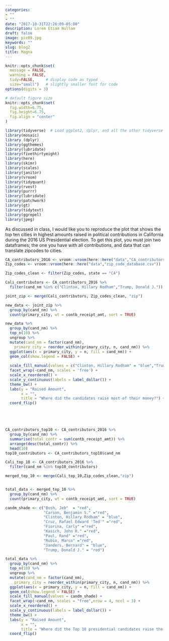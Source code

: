 ```yaml
---
categories:
- ""
- ""
date: "2017-10-31T22:26:09-05:00"
description: Lorem Etiam Nullam
draft: false
image: pic09.jpg
keywords: ""
slug: blog2
title: Magna
---
```


```r
knitr::opts_chunk$set(
  message = FALSE, 
  warning = FALSE, 
  tidy=FALSE,     # display code as typed
  size="small")   # slightly smaller font for code
options(digits = 3)

# default figure size
knitr::opts_chunk$set(
  fig.width=6.75, 
  fig.height=6.75,
  fig.align = "center"
)
```


```r
library(tidyverse)  # Load ggplot2, dplyr, and all the other tidyverse packages
library(mosaic)
library (dplyr)
library(ggthemes)
library(lubridate)
library(fivethirtyeight)
library(here)
library(skimr)
library(scales)
library(janitor)
library(vroom)
library(tidyquant)
library(rvest)    
library(purrr)  
library(lubridate)
library(patchwork)
library(gt)
library(tidytext)
library(ggrepel)
library(jpeg)

```


As discussed in class, I would like you to reproduce the plot that shows the top ten cities in highest amounts raised in political contributions in California during the 2016 US Presidential election. To get this plot, you must join two dataframes; the one you have with all contributions, and data that can translate zipcodes to cities.

```r

CA_contributors_2016 <- vroom::vroom(here::here("data","CA_contributors_2016.csv"))
Zip_codes <- vroom::vroom(here::here("data","zip_code_database.csv"))

Zip_codes_clean <- filter(Zip_codes, state == "CA")

Cali_contributors <- CA_contributors_2016 %>%
  filter(cand_nm %in% c("Clinton, Hillary Rodham","Trump, Donald J."))

joint_zip <- merge(Cali_contributors, Zip_codes_clean, "zip")

new_data <- joint_zip %>%
  group_by(cand_nm) %>%
  count(primary_city, wt = contb_receipt_amt, sort = TRUE)

new_data %>%
  group_by(cand_nm) %>%
  top_n(10) %>%
  ungroup %>%
  mutate(cand_nm = factor(cand_nm),
    primary_city = reorder_within(primary_city, n, cand_nm)) %>%
  ggplot(aes(x = primary_city, y = n, fill = cand_nm)) +
  geom_col(show.legend = FALSE) +
  
  scale_fill_manual(values = c("Clinton, Hillary Rodham" = "blue","Trump, Donald J." = "red")) +
  facet_wrap(~cand_nm, scales = 'free') +
  scale_x_reordered() +
  scale_y_continuous(labels = label_dollar()) +
  theme_bw() +
  labs(y = "Raised Amount",
       x = "",
       title = "Where did the candidates raise most of their money?") +
  coord_flip() 





CA_contributors_top10 <- CA_contributors_2016 %>%
  group_by(cand_nm) %>%
  summarise(total_contr = sum(contb_receipt_amt)) %>%
  arrange(desc(total_contr)) %>%
  head(10) 
top10_contributors <- CA_contributors_top10$cand_nm

Cali_top_10 <- CA_contributors_2016 %>%
  filter(cand_nm %in% top10_contributors)

merged_top_10 <- merge(Cali_top_10,Zip_codes_clean,"zip") 


total_data <- merged_top_10 %>%
  group_by(cand_nm) %>%
  count(primary_city, wt = contb_receipt_amt, sort = TRUE)

candm_shade <- c("Bush, Jeb"  = "red",
                 "Carson, Benjamin S." ="red",
                 "Clinton, Hillary Rodham" = "blue",
                 "Cruz, Rafael Edward 'Ted'" ="red",
                 "Fiorina, Carly" ="red",
                 "Kasich, John R." ="red",
                 "Paul, Rand" ="red",
                 "Rubio, Marco" ="red",
                 "Sanders, Bernard" = "blue",
                 "Trump, Donald J." = "red")

total_data %>%
  group_by(cand_nm) %>%
  top_n(10) %>%
  ungroup %>%
  mutate(cand_nm = factor(cand_nm),
    primary_city = reorder_within(primary_city, n, cand_nm)) %>%
  ggplot(aes(x = primary_city, y = n, fill = cand_nm)) +
  geom_col(show.legend = FALSE) +
  scale_fill_manual(values = candm_shade) +
  facet_wrap(~cand_nm, scales = "free",nrow = 4, ncol = 3) +
  scale_x_reordered() +
  scale_y_continuous(labels = label_dollar()) +
  theme_bw() +
  labs(y = "Raised Amount",
       x = "",
       title = "Where did the Top 10 presidential candidates raise the highest contributions?") +
  coord_flip() 
```